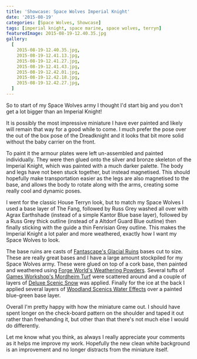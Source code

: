 ```yaml
---
title: 'Showcase: Space Wolves Imperial Knight'
date: '2015-08-19'
categories: [Space Wolves, Showcase]
tags: [imperial knight, space marine, space wolves, terryn]
featuredImage: 2015-08-19-12.40.35.jpg
gallery:
  [
    2015-08-19-12.40.35.jpg,
    2015-08-19-12.41.13.jpg,
    2015-08-19-12.41.27.jpg,
    2015-08-19-12.41.43.jpg,
    2015-08-19-12.42.01.jpg,
    2015-08-19-12.42.18.jpg,
    2015-08-19-12.42.27.jpg,
  ]
---
```


So to start of my Space Wolves army I thought I'd start big and you don't get a lot bigger than an Imperial Knight!

It is possibly the most impressive miniature I have ever painted and likely will remain that way for a good while to come. I much prefer the pose over the out of the box pose of the Dreadknight and it looks that bit more solid without the baby carrier on the front.

To paint it the armour plates were left un-assembled and painted individually. They were then glued onto the silver and bronze skeleton of the Imperial Knight, which was painted with a much darker palette. The body and legs have not been stuck together, but instead magnetised. This should hopefully make transportation easier as the legs are also magnetised to the base, and allows the body to rotate along with the arms, creating some really cool and dynamic poses.

I went for the classic House Terryn look, but to match my Space Wolves I used a base layer of The Fang, followed by Russ Grey washed all over with Agrax Earthshade (instead of a simple Kantor Blue base layer), followed by a Russ Grey thick outline (instead of a Altdorf Guard Blue outline) then finally sticking with the guide a thin Fenrisian Grey outline. This makes the Imperial Knight a lot paler and more weathered, exactly how I want my Space Wolves to look.

The base ruins are casts of [Fantascape's Glacial Ruins](http://www.fantascape.co.uk/119-glacial-ruins) bases cut to size. These are really great bases and I have a large amount stockpiled for my Space Wolves army. These were glued on top of a cork base, then painted and weathered using [Forge World's Weathering Powders](http://www.forgeworld.co.uk/en-GB/Weathering-Powders-Set-1). Several tufts of [Games Workshop's Mordheim Turf](http://www.games-workshop.com/en-EU/Mordheim-Turf) were scattered around and a couple of layers of [Deluxe Scenic Snow](http://www.amazon.co.uk/DLXBD029-Deluxe-Materials-Scenic-Snow/dp/B00AMB7398/) was applied. Finally for the ice at the back I applied several layers of [Woodland Scenics Water Effects](http://www.hobbycraft.co.uk/woodland-scenics-water-effects/574635-1000) over a painted blue-green base layer.

Overall I'm pretty happy with how the miniature came out. I should have spent longer on the check-board pattern on the shoulder and taped it out rather than freehanding it, but other than that there's not much else I would do differently.

Let me know what you think, as always I really appreciate your comments as it helps me improve my work. Hopefully the new clean white background is an improvement and no longer distracts from the miniature itself.

